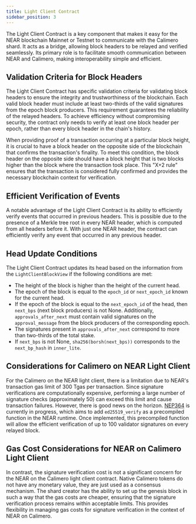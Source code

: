 ```yaml
---
title: Light Client Contract
sidebar_position: 3
---
```


The Light Client Contract is a key component that makes it easy for the NEAR blockchain Mainnet or Testnet to communicate with the Calimero shard. It acts as a bridge, allowing block headers to be relayed and verified seamlessly. Its primary role is to facilitate smooth communication between NEAR and Calimero, making interoperability simple and efficient.

## Validation Criteria for Block Headers

The Light Client Contract has specific validation criteria for validating block headers to ensure the integrity and trustworthiness of the blockchain. Each valid block header must include at least two-thirds of the valid signatures from the epoch block producers. This requirement guarantees the reliability of the relayed headers. To achieve efficiency without compromising security, the contract only needs to verify at least one block header per epoch, rather than every block header in the chain's history.

When providing proof of a transaction occurring at a particular block height, it is crucial to have a block header on the opposite side of the blockchain that confirms the transaction's finality. To meet this condition, the block header on the opposite side should have a block height that is two blocks higher than the block where the transaction took place. This "X+2 rule" ensures that the transaction is considered fully confirmed and provides the necessary blockchain context for verification.


## Efficient Verification of Events

A notable advantage of the Light Client Contract is its ability to efficiently verify events that occurred in previous headers. This is possible due to the presence of a Merkle tree root in every NEAR header, which is computed from all headers before it. With just one NEAR header, the contract can efficiently verify any event that occurred in any previous header.

## Head Update Conditions

The Light Client Contract updates its head based on the information from the `LightClientBlockView` if the following conditions are met:

- The height of the block is higher than the height of the current head.
- The epoch of the block is equal to the `epoch_id` or `next_epoch_id` known for the current head.
- If the epoch of the block is equal to the `next_epoch_id` of the head, then `next_bps` (next block producers) is not None. Additionally, `approvals_after_next` must contain valid signatures on the `approval_message` from the block producers of the corresponding epoch.
- The signatures present in `approvals_after_next` correspond to more than two-thirds of the total stake.
- If `next_bps` is not None, `sha256(borsh(next_bps))` corresponds to the `next_bp_hash` in `inner_lite`.

## Considerations for Calimero on NEAR Light Client

For the Calimero on the NEAR light client, there is a limitation due to NEAR's transaction gas limit of 300 Tgas per transaction. Since signature verifications are computationally expensive, performing a large number of signature checks (approximately 50) can exceed this limit and cause transaction failures. However, there is good news on the horizon. [NEP364](https://github.com/near/nearcore/issues/7567) is currently in progress, which aims to add `ed25519_verify` as a precompiled function in the NEAR runtime. Once implemented, this precompiled function will allow the efficient verification of up to 100 validator signatures on every relayed block.

## Gas Cost Considerations for NEAR on Calimero Light Client

In contrast, the signature verification cost is not a significant concern for the NEAR on the Calimero light client contract. Native Calimero tokens do not have any monetary value, they are just used as a consensus mechanism. The shard creator has the ability to set up the genesis block in such a way that the gas costs are cheaper, ensuring that the signature verification process remains within acceptable limits. This provides flexibility in managing gas costs for signature verification in the context of NEAR on Calimero.
